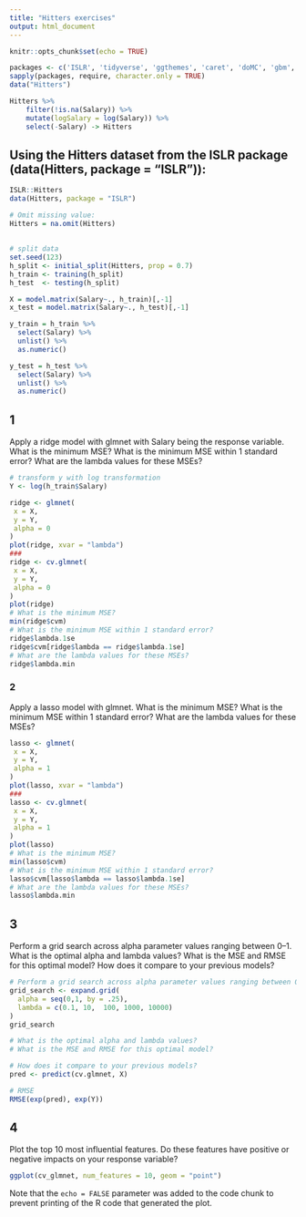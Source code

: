 ```yaml
---
title: "Hitters exercises"
output: html_document
---
```


```r
knitr::opts_chunk$set(echo = TRUE)
```


```r
packages <- c('ISLR', 'tidyverse', 'ggthemes', 'caret', 'doMC', 'gbm', 'knitr')
sapply(packages, require, character.only = TRUE)
data("Hitters")

Hitters %>%
    filter(!is.na(Salary)) %>%
    mutate(logSalary = log(Salary)) %>%
    select(-Salary) -> Hitters
```

## Using the Hitters dataset from the ISLR package (data(Hitters, package = "ISLR")):

```r
ISLR::Hitters
data(Hitters, package = "ISLR")

# Omit missing value:
Hitters = na.omit(Hitters)
```
## 
```r
# split data
set.seed(123)
h_split <- initial_split(Hitters, prop = 0.7)
h_train <- training(h_split)
h_test  <- testing(h_split)

X = model.matrix(Salary~., h_train)[,-1]
x_test = model.matrix(Salary~., h_test)[,-1]

y_train = h_train %>%
  select(Salary) %>%
  unlist() %>%
  as.numeric()

y_test = h_test %>%
  select(Salary) %>%
  unlist() %>%
  as.numeric()

```


## 1
Apply a ridge model with glmnet with Salary being the response variable.
What is the minimum MSE?
What is the minimum MSE within 1 standard error?
What are the lambda values for these MSEs?

```r
# transform y with log transformation
Y <- log(h_train$Salary)

ridge <- glmnet(
 x = X,
 y = Y,
 alpha = 0
)
plot(ridge, xvar = "lambda")
###
ridge <- cv.glmnet(
 x = X,
 y = Y,
 alpha = 0
)
plot(ridge)
# What is the minimum MSE?
min(ridge$cvm)
# What is the minimum MSE within 1 standard error?
ridge$lambda.1se
ridge$cvm[ridge$lambda == ridge$lambda.1se]
# What are the lambda values for these MSEs?
ridge$lambda.min

```
### 2
Apply a lasso model with glmnet.
What is the minimum MSE?
What is the minimum MSE within 1 standard error?
What are the lambda values for these MSEs?

```r
lasso <- glmnet(
 x = X,
 y = Y,
 alpha = 1
)
plot(lasso, xvar = "lambda")
###
lasso <- cv.glmnet(
 x = X,
 y = Y,
 alpha = 1
)
plot(lasso)
# What is the minimum MSE?
min(lasso$cvm)
# What is the minimum MSE within 1 standard error?
lasso$cvm[lasso$lambda == lasso$lambda.1se]
# What are the lambda values for these MSEs?
lasso$lambda.min

```

## 3
Perform a grid search across alpha parameter values ranging between 0–1.
What is the optimal alpha and lambda values?
What is the MSE and RMSE for this optimal model?
How does it compare to your previous models?

```r
# Perform a grid search across alpha parameter values ranging between 0–1.
grid_search <- expand.grid(
  alpha = seq(0,1, by = .25),
  lambda = c(0.1, 10,  100, 1000, 10000)
)
grid_search

# What is the optimal alpha and lambda values?
# What is the MSE and RMSE for this optimal model?

# How does it compare to your previous models?
pred <- predict(cv.glmnet, X)

# RMSE
RMSE(exp(pred), exp(Y))
```

## 4
Plot the top 10 most influential features. Do these features have positive or negative impacts on your response variable?


```r
ggplot(cv_glmnet, num_features = 10, geom = "point")
```




Note that the `echo = FALSE` parameter was added to the code chunk to prevent printing of the R code that generated the plot.
